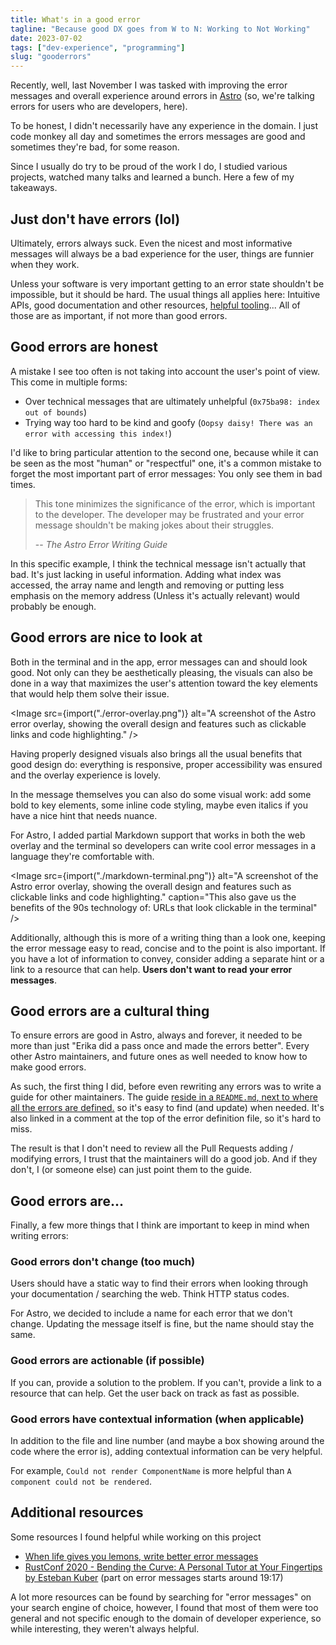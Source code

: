 ```yaml
---
title: What's in a good error
tagline: "Because good DX goes from W to N: Working to Not Working"
date: 2023-07-02
tags: ["dev-experience", "programming"]
slug: "gooderrors"
---
```


Recently, well, last November I was tasked with improving the error messages and overall experience around errors in [Astro](https://astro.build) (so, we're talking errors for users who are developers, here).

To be honest, I didn't necessarily have any experience in the domain. I just code monkey all day and sometimes the errors messages are good and sometimes they're bad, for some reason.

Since I usually do try to be proud of the work I do, I studied various projects, watched many talks and learned a bunch. Here a few of my takeaways.

## Just don't have errors (lol)

Ultimately, errors always suck. Even the nicest and most informative messages will always be a bad experience for the user, things are funnier when they work.

Unless your software is very important getting to an error state shouldn't be impossible, but it should be hard. The usual things all applies here: Intuitive APIs, good documentation and other resources, [helpful tooling](/articles/dontunderestimateeditorintegration)... All of those are as important, if not more than good errors.

## Good errors are honest

A mistake I see too often is not taking into account the user's point of view. This come in multiple forms:

- Over technical messages that are ultimately unhelpful (`0x75ba98: index out of bounds`)
- Trying way too hard to be kind and goofy (`Oopsy daisy! There was an error with accessing this index!`)

I'd like to bring particular attention to the second one, because while it can be seen as the most "human" or "respectful" one, it's a common mistake to forget the most important part of error messages: You only see them in bad times.

> This tone minimizes the significance of the error, which is important to the developer. The developer may be frustrated and your error message shouldn't be making jokes about their struggles.
>
> -- <cite>The Astro Error Writing Guide</cite>

In this specific example, I think the technical message isn't actually that bad. It's just lacking in useful information. Adding what index was accessed, the array name and length and removing or putting less emphasis on the memory address (Unless it's actually relevant) would probably be enough.

## Good errors are nice to look at

Both in the terminal and in the app, error messages can and should look good. Not only can they be aesthetically pleasing, the visuals can also be done in a way that maximizes the user's attention toward the key elements that would help them solve their issue.

<Image
	src={import("./error-overlay.png")}
	alt="A screenshot of the Astro error overlay, showing the overall design and features such as clickable links and code highlighting."
/>

Having properly designed visuals also brings all the usual benefits that good design do: everything is responsive, proper accessibility was ensured and the overlay experience is lovely.

In the message themselves you can also do some visual work: add some bold to key elements, some inline code styling, maybe even italics if you have a nice hint that needs nuance.

For Astro, I added partial Markdown support that works in both the web overlay and the terminal so developers can write cool error messages in a language they're comfortable with.

<Image
	src={import("./markdown-terminal.png")}
	alt="A screenshot of the Astro error overlay, showing the overall design and features such as clickable links and code highlighting."
	caption="This also gave us the benefits of the 90s technology of: URLs that look clickable in the terminal"
/>

Additionally, although this is more of a writing thing than a look one, keeping the error message easy to read, concise and to the point is also important. If you have a lot of information to convey, consider adding a separate hint or a link to a resource that can help. **Users don't want to read your error messages**.

## Good errors are a cultural thing

To ensure errors are good in Astro, always and forever, it needed to be more than just "Erika did a pass once and made the errors better". Every other Astro maintainers, and future ones as well needed to know how to make good errors.

As such, the first thing I did, before even rewriting any errors was to write a guide for other maintainers. The guide [reside in a `README.md`, next to where all the errors are defined.](https://github.com/withastro/astro/blob/main/packages/astro/src/core/errors/README.md) so it's easy to find (and update) when needed. It's also linked in a comment at the top of the error definition file, so it's hard to miss.

The result is that I don't need to review all the Pull Requests adding / modifying errors, I trust that the maintainers will do a good job. And if they don't, I (or someone else) can just point them to the guide.

## Good errors are...

Finally, a few more things that I think are important to keep in mind when writing errors:

### Good errors don't change (too much)

Users should have a static way to find their errors when looking through your documentation / searching the web. Think HTTP status codes.

For Astro, we decided to include a name for each error that we don't change. Updating the message itself is fine, but the name should stay the same.

### Good errors are actionable (if possible)

If you can, provide a solution to the problem. If you can't, provide a link to a resource that can help. Get the user back on track as fast as possible.

### Good errors have contextual information (when applicable)

In addition to the file and line number (and maybe a box showing around the code where the error is), adding contextual information can be very helpful.

For example, `Could not render ComponentName` is more helpful than `A component could not be rendered`.

## Additional resources

Some resources I found helpful while working on this project

- [When life gives you lemons, write better error messages](https://wix-ux.com/when-life-gives-you-lemons-write-better-error-messages-46c5223e1a2f)
- [RustConf 2020 - Bending the Curve: A Personal Tutor at Your Fingertips by Esteban Kuber](https://www.youtube.com/watch?v=Z6X7Ada0ugE) (part on error messages starts around 19:17)

A lot more resources can be found by searching for "error messages" on your search engine of choice, however, I found that most of them were too general and not specific enough to the domain of developer experience, so while interesting, they weren't always helpful.
